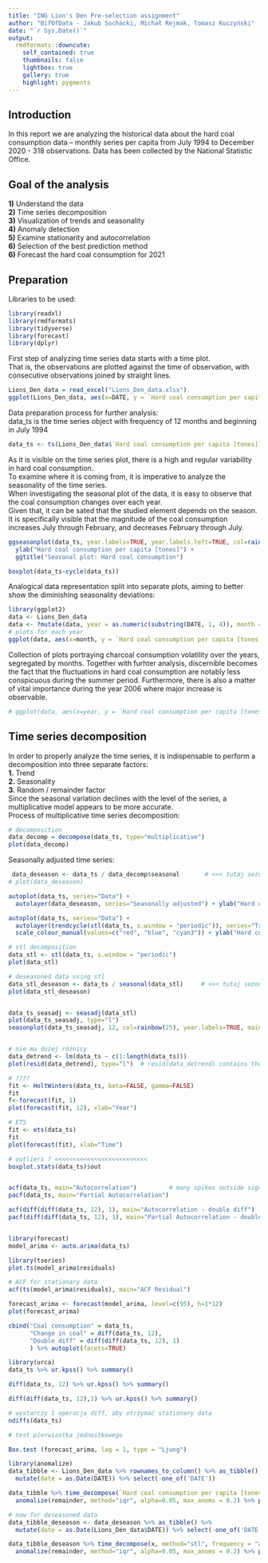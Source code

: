 ---
title: "ING Lion's Den Pre-selection assignment"
author: "BifOfData - Jakub Sochacki, Michał Rejmak, Tomasz Kuczyński"
date: "`r Sys.Date()`"
output:
  rmdformats::downcute:
    self_contained: true
    thumbnails: false
    lightbox: true
    gallery: true
    highlight: pygments
---
## Introduction
In this report we are analyzing the historical data about the hard coal consumption data 
– monthly series per capita from July 1994 to December 2020 - 318 observations. Data has been collected by the National Statistic Office.

## Goal of the analysis  
**1)** Understand the data  
**2)** Time series decomposition  
**3)** Visualization of trends and seasonality  
**4)** Anomaly detection  
**5)** Examine stationarity and autocorrelation  
**6)** Selection of the best prediction method  
**6)** Forecast the hard coal consumption for 2021  

## Preparation
Libraries to be used:
```{r start, echo=TRUE, message=FALSE, warning = FALSE}
library(readxl)
library(rmdformats)
library(tidyverse)
library(forecast)
library(dplyr)
```
First step of analyzing time series data starts with a time plot.  
That is, the observations are plotted against the time of observation, with consecutive observations joined by straight lines.
```{r start1, echo=TRUE, message=FALSE, warning = FALSE}
Lions_Den_data = read_excel("Lions_Den_data.xlsx")
ggplot(Lions_Den_data, aes(x=DATE, y = `Hard coal consumption per capita [tones]`)) + geom_line() + ggtitle("Hard coal consumption 1994 - 2020")

```
  
Data preparation process for further analysis:  
data_ts is the time series object with frequency of 12 months and beginning in July 1994
```{r ts_preparation, echo=TRUE, message=FALSE}
data_ts <- ts(Lions_Den_data$`Hard coal consumption per capita [tones]`, frequency = 12, start = c(1994, 7))
```
As it is visible on the time series plot, there is a high and regular variability in hard coal consumption.  
To examine where it is coming from, it is imperative to analyze the seasonality of the time series.  
When investigating the seasonal plot of the data, it is easy to observe that the coal consumption changes over each year.  
Given that, it can be sated that the studied element depends on the season.  
It is specifically visible that the magnitude of the coal consumption increases July through February, and decreases February through July.  
```{r season_plot, echo=TRUE, message=FALSE, warning = FALSE}
ggseasonplot(data_ts, year.labels=TRUE, year.labels.left=TRUE, col=rainbow(n=25, start = 0, end = 24/25, alpha = 0.6)) +
  ylab("Hard coal consumption per capita [tones]") +
  ggtitle("Seasonal plot: Hard coal consumption")
```
```{r season_box}
boxplot(data_ts~cycle(data_ts))
```
Analogical data representation split into separate plots, aiming to better show the diminishing seasonality deviations:
```{r date_conversion, echo=TRUE, message=FALSE, warning = FALSE}
library(ggplot2)
data <- Lions_Den_data
data <- ?mutate(data, year = as.numeric(substring(DATE, 1, 4)), month = as.numeric(substring(DATE, 6, 7)), month_name = month.name[month])
# plots for each year
ggplot(data, aes(x=month, y = `Hard coal consumption per capita [tones]`)) + geom_line() + facet_wrap(~year)
```
Collection of plots portraying charcoal consumption volatility over the years, segregated by months.
Together with furhter analysis, discernible becomes the fact that the fluctuations in hard coal consumption
are notably less conspicuous during the summer period. Furthermore, there is also a matter of vital importance during
the year 2006 where major increase is observable.

```{r months}
# ggplot(data, aes(x=year, y = `Hard coal consumption per capita [tones]`)) + geom_line() + facet_wrap(~month)
```
## Time series decomposition
In order to properly analyze the time series, it is indispensable to perform a decomposition into three separate factors:  
**1.** Trend  
**2.** Seasonality  
**3.** Random / remainder factor  
Since the seasonal variation declines with the level of the series, a multiplicative model appears to be more accurate.  
Process of multiplicative time series decomposition:  
```{r decomposition}
# decomposition
data_decomp = decompose(data_ts, type="multiplicative")
plot(data_decomp)
```
Seasonally adjusted time series:
```{r season_removed}
 data_deseason <- data_ts / data_decomp$seasonal       # <<< tutaj sezonowość jest zawsze dodatnia
# plot(data_deseason)

autoplot(data_ts, series="Data") +
  autolayer(data_deseason, series="Seasonally adjusted") + ylab("Hard coal consumption per capita [tonnes]") + ggtitle("Seasonally adjusted hard coal consumption over years")
```

```{r czank2, echo=FALSE}

autoplot(data_ts, series="Data") +
  autolayer(trendcycle(stl(data_ts, s.window = "periodic")), series="Trend-cycle") + geom_smooth(method=lm, aes(colour="Linear trend fit"))+
  scale_colour_manual(values=c("red", "blue", "cyan3")) + ylab("Hard coal consumption per capita [tonnes]") + ggtitle("Trends of hard coal consumption over years")
```

```{r stl}
# stl decomposition
data_stl <- stl(data_ts, s.window = "periodic")
plot(data_stl)

# deseasoned data using stl
data_stl_deseason <- data_ts / seasonal(data_stl)     # <<< tutaj sezonowość jest czasami ujemna
plot(data_stl_deseason)



```
```{r forecasts}

data_ts_seasadj <- seasadj(data_stl)
plot(data_ts_seasadj, type="l")
seasonplot(data_ts_seasadj, 12, col=rainbow(25), year.labels=TRUE, main="Seasonal plot: Coal consumption after deseasoning") # seasonal frequency set as 12 for monthly data.


# nie ma dużej różnicy
data_detrend <- lm(data_ts ~ c(1:length(data_ts)))
plot(resid(data_detrend), type="l")  # resid(data_detrend) contains the de-trended series.

# ????
fit <- HoltWinters(data_ts, beta=FALSE, gamma=FALSE)      
fit
f<-forecast(fit, 1)  
plot(forecast(fit, 12), xlab="Year") 

# ETS
fit <- ets(data_ts)
fit
plot(forecast(fit), xlab="Time")
```




```{r czank3}
# outliers ? <<<<<<<<<<<<<<<<<<<<<<<<<<
boxplot.stats(data_ts)$out



```


```{r acf}
acf(data_ts, main="Autocorrelation")         # many spikes outside significant zone - data is NOT RANDOM
pacf(data_ts, main="Partial Autocorrelation")

acf(diff(diff(data_ts, 12), 1), main="Autocorrelation - double diff")          # not many spikes outside significant zone data is RANDOM
pacf(diff(diff(data_ts, 12), 1), main="Partial Autocorrelation - double diff")


library(forecast)
model_arima <- auto.arima(data_ts)

library(tseries)
plot.ts(model_arima$residuals)

# ACF for stationary data
acf(ts(model_arima$residuals), main="ACF Residual")
```

```{r forecast}
forecast_arima <- forecast(model_arima, level=c(95), h=1*12)
plot(forecast_arima)
```

```{r diff}
cbind("Coal consumption" = data_ts,
      "Change in coal" = diff(data_ts, 12),
      "Double diff" = diff(diff(data_ts, 12), 1)
      ) %>% autoplot(facets=TRUE)
```

```{r stationary_test}
library(urca)
data_ts %>% ur.kpss() %>% summary()

diff(data_ts, 12) %>% ur.kpss() %>% summary()

diff(diff(data_ts, 12),1) %>% ur.kpss() %>% summary()

# wystarczy 1 operacja diff, aby otrzymać stationary data
ndiffs(data_ts)

# test pierwiastka jednostkowego

```

```{r test}
Box.test (forecast_arima, lag = 1, type = "Ljung")

```

```{r anomaly}
library(anomalize)
data_tibble <- Lions_Den_data %>% rownames_to_column() %>% as_tibble() %>%
  mutate(date = as.Date(DATE)) %>% select(-one_of('DATE'))

data_tibble %>% time_decompose(`Hard coal consumption per capita [tones]`, method="stl", frequency = "auto", trend = "auto") %>%
  anomalize(remainder, method="iqr", alpha=0.05, max_anoms = 0.2) %>% plot_anomaly_decomposition()

# now for deseasoned data
data_tibble_deseason <- data_deseason %>% as_tibble() %>%
  mutate(date = as.Date(Lions_Den_data$DATE)) %>% select(-one_of('DATE'))

data_tibble_deseason %>% time_decompose(x, method="stl", frequency = "auto", trend = "auto") %>%
  anomalize(remainder, method="iqr", alpha=0.05, max_anoms = 0.2) %>% plot_anomaly_decomposition()



```
